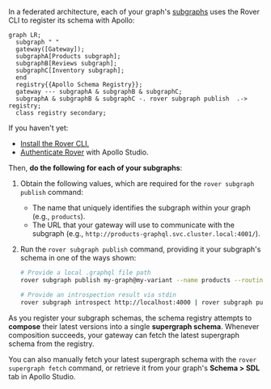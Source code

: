 In a federated architecture, each of your graph's [subgraphs](https://www.apollographql.com/docs/federation/implementing-services/) uses the Rover CLI to register its schema with Apollo:

```mermaid
graph LR;
  subgraph " "
  gateway([Gateway]);
  subgraphA[Products subgraph];
  subgraphB[Reviews subgraph];
  subgraphC[Inventory subgraph];
  end
  registry{{Apollo Schema Registry}};
  gateway --- subgraphA & subgraphB & subgraphC;
  subgraphA & subgraphB & subgraphC -. rover subgraph publish  .-> registry;
  class registry secondary;
```

If you haven't yet:

*  <a href="https://www.apollographql.com/docs/rover/getting-started/" target="_blank">Install the Rover CLI.</a>
* <a href="https://www.apollographql.com/docs/rover/configuring/" target="_blank">Authenticate Rover</a> with Apollo Studio.

Then, **do the following for each of your subgraphs**:

1. Obtain the following values, which are required for the `rover subgraph publish` command:

    * The name that uniquely identifies the subgraph within your graph (e.g., `products`).
    * The URL that your gateway will use to communicate with the subgraph (e.g., `http://products-graphql.svc.cluster.local:4001/`).

2. Run the `rover subgraph publish` command, providing it your subgraph's schema in one of the ways shown:

    ```bash
    # Provide a local .graphql file path
    rover subgraph publish my-graph@my-variant --name products --routing-url http://products-graphql.svc.cluster.local:4001/ --schema ./schema.graphql 

    # Provide an introspection result via stdin
    rover subgraph introspect http://localhost:4000 | rover subgraph publish my-graph@my-variant --name products --routing-url http://products-graphql.svc.cluster.local:4001/ --schema -
    ```

As you register your subgraph schemas, the schema registry attempts to **compose** their latest versions into a single **supergraph schema**. Whenever composition succeeds, your gateway can fetch the latest supergraph schema from the registry.

You can also manually fetch your latest supergraph schema with the `rover supergraph fetch` command, or retrieve it from your graph's **Schema > SDL** tab in Apollo Studio.
